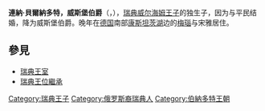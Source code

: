 {{Infobox royalty|prince
| image = Lennart Bernadotte 1939.jpg
| imgw = 220px
| name = 連納·貝爾納多特                                                                                             | title =Småland公爵，结婚后降为威斯堡伯爵  
| full name = Gustaf Lennart Nicolaus Paul Bernadotte 
| styles = Count Lennart Bernadotte of Wisborg<br>Lennart Bernadotte<br>''HRH'' The Duke of Småland<br>''HRH'' Prince Lennart of Sweden
| date of birth = {{Birth date|1909|5|8|df=yes}}
| place of birth = {{SWE}}[[斯德哥爾摩|斯德哥爾摩]]
| date of death ={{death date and age|2004|12|21|1909|5|8|df=y}}
| place of death = {{GER}}[[迈瑙岛|迈瑙岛]]
| father = [[威尔海姆王子|威尔海姆王子]]
| mother = [[瑪麗亞·帕夫洛夫娜公爵夫人_(俄羅斯)|瑪麗亞·帕夫洛夫娜女大公]]
| house = [[貝爾納多特王朝|貝爾納多特王朝]]
| spouse = [[Karin_Nissvandt|Karin Nissvandt]]<br>[[宋雅·貝爾納多特|宋雅·貝爾納多特]]
| children =9个子女     
}}
'''連納·貝爾納多特，威斯堡伯爵'''（{{lang|sv|Prins Lennart Bernadotte}}，{{bd|1909年|5月8日|2004年|12月21日}}），[[瑞典|瑞典]][[威尔海姆王子|威尔海姆王子]]的独生子，因为与平民结婚，降为威斯堡伯爵。晚年在[[德国|德国]]南部[[康斯坦茨湖|康斯坦茨湖]]边的[[梅瑙|梅瑙]]与宋雅居住。

== 參見 ==
* [[瑞典王室|瑞典王室]]
* [[瑞典王位繼承|瑞典王位繼承]]

{{DEFAULTSORT: Bernadotte, Lennart}}
[[Category:瑞典王子|Category:瑞典王子]]
[[Category:俄罗斯裔瑞典人|Category:俄罗斯裔瑞典人]]
[[Category:伯納多特王朝|Category:伯納多特王朝]]